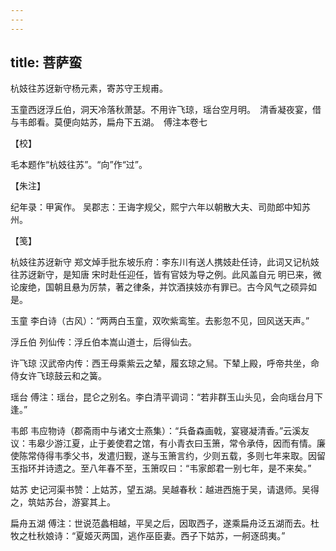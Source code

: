 ```yaml
---
---
---
```

title: 菩萨蛮
---







杭妓往苏迓新守杨元素，寄苏守王规甫。

玉童西迓浮丘伯，洞天冷落秋萧瑟。不用许飞琼，瑶台空月明。　清香凝夜宴，借与韦郎看。莫便向姑苏，扁舟下五湖。　傅注本卷七





【校】


毛本题作“杭妓往苏”。“向”作“过”。





【朱注】


纪年录：甲寅作。 吴郡志：王诲字规父，熙宁六年以朝散大夫、司勋郎中知苏州。





【笺】


杭妓往苏迓新守 郑文焯手批东坡乐府：李东川有送人携妓赴任诗，此词又记杭妓往苏迓新守，是知唐 宋时赴任迎任，皆有官妓为导之例。此风盖自元 明已来，微论废绝，国朝且悬为厉禁，著之律条，并饮酒挟妓亦有罪已。古今风气之硕异如是。

玉童 李白诗（古风）：“两两白玉童，双吹紫鸾笙。去影忽不见，回风送天声。”

浮丘伯 列仙传：浮丘伯本嵩山道士，后得仙去。

许飞琼 汉武帝内传：西王母乘紫云之辇，履玄琼之舃。下辇上殿，呼帝共坐，命侍女许飞琼鼓云和之簧。

瑶台 傅注：瑶台，昆仑之别名。李白清平调词：“若非群玉山头见，会向瑶台月下逢。”

韦郎 韦应物诗（郡斋雨中与诸文士燕集）：“兵备森画戟，宴寝凝清香。”云溪友议：韦皋少游江夏，止于姜使君之馆，有小青衣曰玉箫，常令承侍，因而有情。廉使陈常侍得韦季父书，发遣归觐，遂与玉箫言约，少则五载，多则七年来取。因留玉指环并诗遗之。至八年春不至，玉箫叹曰：“韦家郎君一别七年，是不来矣。”

姑苏 史记河渠书赞：上姑苏，望五湖。吴越春秋：越进西施于吴，请退师。吴得之，筑姑苏台，游宴其上。

扁舟五湖 傅注：世说范蠡相越，平吴之后，因取西子，遂乘扁舟泛五湖而去。杜牧之杜秋娘诗：“夏姬灭两国，逃作巫臣妻。西子下姑苏，一舸逐鸱夷。”